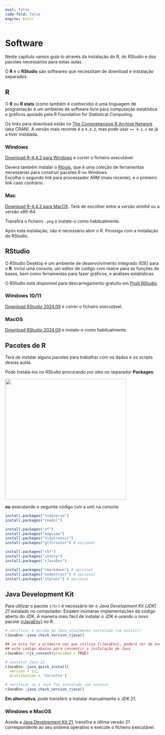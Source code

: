 ```yaml
---
eval: false
code-fold: false
engine: knitr
---
```


# Software {.unnumbered}

Neste capítulo vamos guiá-lo através da instalação do R, do RStudio e dos pacotes necessários para estas aulas.

O **R** e o **RStudio** são softwares que necessitam de download e instalação separados.

## R

O **R** ou **R stats** (como também é conhecido) é uma linguagem de programação e um ambiente de software livre para computação estatística e gráficos apoiado pela R Foundation for Statistical Computing.

Os links para download estão no [The Comprehensive R Archive Network](https://cran.r-project.org/) (aka CRAN). A versão mais recente é a `4.4.2`, mas pode usar `>= 4.1.x` se já a tiver instalada.

:::: {.panel-tabset .nav-pills}
### Windows

[Download R-4.4.2 para Windows](https://cran.r-project.org/bin/windows/base/R-4.4.2-win.exe) e correr o ficheiro executável.

::: {.callout-important icon="false"}
Deverá também instalar o [Rtools](https://cran.r-project.org/bin/windows/Rtools/rtools44/rtools.html), que é uma coleção de ferramentas necessárias para construir pacotes R no Windows.\
Escolha o segundo link para processador ARM (mais recente), e o primeiro link caso contrário.
:::

### Mac

[Download R-4.4.2 para MacOX](https://cran.r-project.org/bin/macosx/). Terá de escolher entre a versão *arm64* ou a versão *x86-64*.

Transfira o ficheiro `.pkg` e instale-o como habitualmente.
::::

Após esta instalação, não é necessário abrir o R. Prossiga com a instalação do RStudio.

## RStudio

O RStudio Desktop é um ambiente de desenvolvimento integrado (IDE) para o **R**. Inclui uma consola, um editor de código com realce para as funções de bases, bem como ferramentas para fazer gráficos, e análises estatísticas.

O RStudio está disponível para descarregamento gratuito em [Posit RStudio](https://posit.co/download/rstudio-desktop/).

::: {.panel-tabset .nav-pills}
### Windows 10/11

[Download RStudio 2024.09](https://download1.rstudio.org/electron/windows/RStudio-2024.09.1-394.exe) e correr o ficheiro executável.

### MacOS

[Download RStudio 2024.09](https://download1.rstudio.org/electron/macos/RStudio-2024.09.1-394.dmg) e instale-o como habitualmente.
:::

## Pacotes de R

Terá de instalar alguns pacotes para trabalhar com os dados e os scripts destas aulas.

Pode instalá-los no RStudio procurando por eles no separador **Packages**:

![](images/clipboard-812808100.png){width="394"}

**ou** executando o seguinte código (um a um) na consola:

```r
install.packages("tidyverse")
install.packages("readxl")

install.packages("sf")
install.packages("mapview")
install.packages("tidytransit")
install.packages("gtfsrouter") # opcional

install.packages("r5r")
install.packages("interp")
install.packages("rJavaEnv")

install.packages("rmarkdown") # opcional
install.packages("osmextract") # opcional
install.packages("stplanr") # opcional
```

## Java Development Kit

Para utilizar o pacote `{r5r}` é necessário ter o *Java Development Kit (JDK) 21* instalado no computador. Existem inúmeras implementações de código aberto do JDK. A maneira mais fácil de instalar o JDK é usando o novo pacote [{rJavaEnv}](https://www.ekotov.pro/rJavaEnv/) no R.

```r
# verificar a versão de Java atualmente instalada (se existir) 
rJavaEnv::java_check_version_rjava()

## se esta for a primeira vez que utiliza {rJavaEnv}, poderá ter de executar
## este código abaixo para consentir a instalação de Java
rJavaEnv::rje_consent(provided = TRUE)

# instalar Java 21
rJavaEnv::java_quick_install(
  version = 21,
  distribution = 'Corretto')

# verificar se o Java foi instalado com sucesso
rJavaEnv::java_check_version_rjava()
```

**Em alternativa**, pode transferir e instalar manualmente o JDK 21.

::: {.panel-tabset .nav-pills}
### Windows e MacOS

Aceda a [Java Development Kit 21](https://jdk.java.net/archive/), transfira a última versão 21 correspondente ao seu sistema operativo e execute o ficheiro executável.
:::
